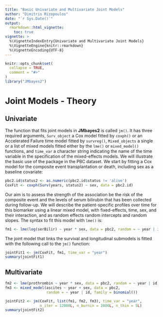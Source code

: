 ```yaml
---
title: "Basic Univariate and Multivariate Joint Models"
author: "Dimitris Rizopoulos"
date: "`r Sys.Date()`"
output:
  rmarkdown::html_vignette:
    toc: true
vignette: >
  %\VignetteIndexEntry{Univariate and Multivariate Joint Models}
  %\VignetteEngine{knitr::rmarkdown}
  %\VignetteEncoding{UTF-8}
---
```


```r
knitr::opts_chunk$set(
  collapse = TRUE,
  comment = "#>"
)
library("JMbayes2")
```

# Joint Models - Theory
## Univariate
The function that fits joint models in **JMbayes2** is called `jm()`. It has three required arguments, `Surv_object` a Cox model fitted by `coxph()` or an Accelerated Failure time model fitted by `survreg()`, 
`Mixed_objects` a single or a list of mixed models fitted either by the `lme()` or `mixed_model()` functions, and `time_var` a character string indicating the name of the time variable in the specification of the mixed-effects models. We will illustrate the basic use of the package in the PBC dataset. We start by fitting a Cox model for the composite event transplantation or death, including sex as a baseline covariate:
```r
pbc2.id$status2 <- as.numeric(pbc2.id$status != 'alive')
CoxFit <- coxph(Surv(years, status2) ~ sex, data = pbc2.id)
```

Our aim is to assess the strength of the association be the risk of the composite event and the levels of serum bilirubin that has been collected during follow-up. We will describe the patient-specific profiles over time for this biomarker using a linear mixed model, with fixed-effects, time, sex, and their interaction, and as random effects random intercepts and random slopes. The syntax to fit this model with `lme()` is:
```r
fm1 <- lme(log(serBilir) ~ year * sex, data = pbc2, random = ~ year | id)
```

The joint model that links the survival and longitudinal submodels is fitted with the following call to the `jm()` function:
```r
jointFit1 <- jm(CoxFit, fm1, time_var = "year")
summary(jointFit1)
```

## Multivariate

```r
fm2 <- lme(prothrombin ~ year * sex, data = pbc2, random = ~ year | id)
fm3 <- mixed_model(ascites ~ year + sex, data = pbc2,
                   random = ~ year | id, family = binomial())

jointFit2 <- jm(CoxFit, list(fm1, fm2, fm3), time_var = "year",
                n_iter = 12000L, n_burnin = 2000L, n_thin = 5L)
summary(jointFit2)
```

 
